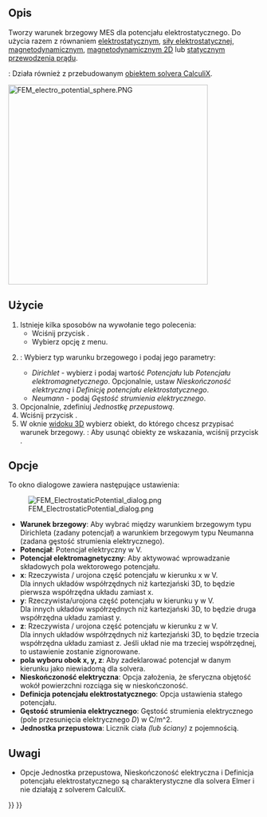 <languages/>

{{Docnav
|[[FEM_ElementFluid1D/pl|Przekrój dla przepływu 1D]]
|[[FEM_ConstraintCurrentDensity/pl|Warunek brzegowy gęstości prądu]]
|[[FEM_Workbench/pl|środowisko pracy MES]]
|IconL=FEM_ElementFluid1D.svg
|IconR=FEM_ConstraintCurrentDensity.svg
|IconC=Workbench_FEM.svg
}}

{{GuiCommandContainer|
{{GuiCommand/pl
|Name=FEM ConstraintElectrostaticPotential
|Name/pl=MES: Warunek brzegowy potencjału elektrostatycznego
|MenuLocation=Model → Warunki brzegowe elektromagnetyczne → Warunek brzegowy potencjału elektrostatycznego
|Workbenches=[[FEM_Workbench/pl|MES]]
|SeeAlso=[[FEM_Example_Capacitance_Two_Balls/pl|MES: Przykład pojemność dwóch kul]], [[FEM_tutorial/pl|Poradnik MES]]
}}
{{GuiCommandFemInfo/pl
|Solvers={{VersionMinus/pl|1.0}}: Elmer<br>{{VersionPlus/pl|1.1}}: Elmer, CalculiX
}}
}}

<span id="Description"></span>
==Opis==

Tworzy warunek brzegowy MES dla potencjału elektrostatycznego. Do użycia razem z równaniem [[FEM_EquationElectrostatic/pl|elektrostatycznym]], [[FEM_EquationElectricforce/pl|siły elektrostatycznej]], [[FEM_EquationMagnetodynamic/pl|magnetodynamicznym]], [[FEM_EquationMagnetodynamic2D/pl|magnetodynamicznym 2D]] lub [[FEM_EquationStaticCurrent/pl|statycznym przewodzenia prądu]].

{{Version/pl|1.1}}: Działa również z przebudowanym [[FEM_SolverCalculixCcxtools|obiektem solvera CalculiX]].

[[Image:FEM_electro_potential_sphere.PNG|400px]]
{{Caption|Warunek brzegowy potencjału elektrostatycznego w [[FEM_Examples/pl|Przykładzie MES]] pojemności dwóch sfer}}

<span id="Usage"></span>
==Użycie==

# Istnieje kilka sposobów na wywołanie tego polecenia:
#* Wciśnij przycisk {{Button|[[Image:FEM_ConstraintElectrostaticPotential.svg|16px]] '''Warunek brzegowy potencjału elektrostatycznego'''}}.
#* Wybierz opcję {{MenuCommand|Model → Warunki brzegowe elektromagnetyczne → [[Image:FEM_ConstraintElectrostaticPotential.svg|16px]] Warunek brzegowy potencjału elektrostatycznego}} z menu.
# {{VersionPlus/pl|1.1}}: Wybierz typ warunku brzegowego i podaj jego parametry:
#* ''Dirichlet'' - wybierz i podaj wartość ''Potencjału'' lub ''Potencjału elektromagnetycznego''. Opcjonalnie, ustaw ''Nieskończoność elektryczną'' i ''Definicję potencjału elektrostatycznego''.
#* ''Neumann'' - podaj ''Gęstość strumienia elektrycznego''.
# Opcjonalnie, zdefiniuj ''Jednostkę przepustową''.
# Wciśnij przycisk {{Button|Dodaj}}.
# W oknie [[3D_view/pl|widoku 3D]] wybierz obiekt, do którego chcesz przypisać warunek brzegowy. {{Version/pl|1.1}}: Aby usunąć obiekty ze wskazania, wciśnij przycisk {{Button|Usuń}}.

<span id="Options"></span>
==Opcje==

To okno dialogowe zawiera następujące ustawienia:

[[Image:FEM_ElectrostaticPotential_dialog.png]]

* '''Warunek brzegowy''': Aby wybrać między warunkiem brzegowym typu Dirichleta (zadany potencjał) a warunkiem brzegowym typu Neumanna (zadana gęstość strumienia elektrycznego). {{Version/pl|1.1}}
* '''Potencjał''': Potencjał elektryczny w V.
* '''Potencjał elektromagnetyczny''': Aby aktywować wprowadzanie składowych pola wektorowego potencjału.
* '''x''': Rzeczywista / urojona część potencjału w kierunku x w V.<br> Dla innych układów współrzędnych niż kartezjański 3D, to będzie pierwsza współrzędna układu zamiast x.
* '''y''': Rzeczywista/urojona część potencjału w kierunku y w V.<br> Dla innych układów współrzędnych niż kartezjański 3D, to będzie druga współrzędna układu zamiast y.
* '''z''': Rzeczywista / urojona część potencjału w kierunku z w V.<br> Dla innych układów współrzędnych niż kartezjański 3D, to będzie trzecia współrzędna układu zamiast z. Jeśli układ nie ma trzeciej współrzędnej, to ustawienie zostanie zignorowane.
* '''pola wyboru obok x, y, z''': Aby zadeklarować potencjał w danym kierunku jako niewiadomą dla solvera.
* '''Nieskończoność elektryczna''': Opcja założenia, że sferyczna objętość wokół powierzchni rozciąga się w nieskończoność.
* '''Definicja potencjału elektrostatycznego''': Opcja ustawienia stałego potencjału.
* '''Gęstość strumienia elektrycznego''': Gęstość strumienia elektrycznego (pole przesunięcia elektrycznego ''D'') w C/m^2. {{Version/pl|1.1}}
* '''Jednostka przepustowa''': Licznik ciała ''(lub ściany)'' z pojemnością.

<span id="Notes"></span>
==Uwagi==

* Opcje Jednostka przepustowa, Nieskończoność elektryczna i Definicja potencjału elektrostatycznego są charakterystyczne dla solvera Elmer i nie działają z solverem CalculiX.


{{Docnav
|[[FEM_ElementFluid1D/pl|Przekrój dla przepływu 1D]]
|[[FEM_ConstraintCurrentDensity/pl|Warunek brzegowy gęstości prądu]]
|[[FEM_Workbench/pl|środowisko pracy MES]]
|IconL=FEM_ElementFluid1D.svg
|IconR=FEM_ConstraintCurrentDensity.svg
|IconC=Workbench_FEM.svg
}}

{{FEM Tools navi{{#translation:}}}}
{{Userdocnavi{{#translation:}}}}